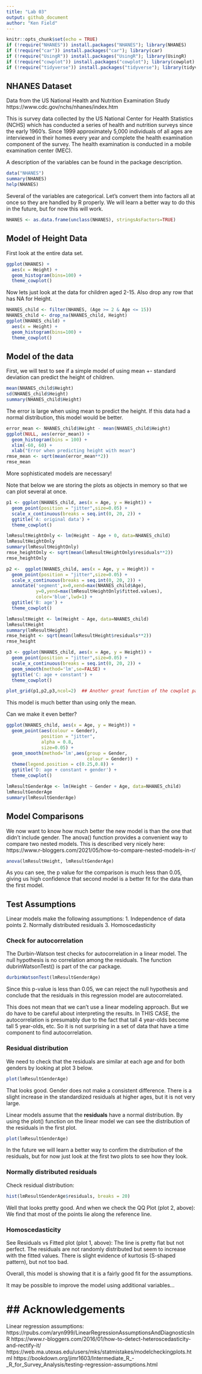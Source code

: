 ```yaml
---
title: "Lab 03"
output: github_document
author: "Ken Field"
---
```


```r
knitr::opts_chunk$set(echo = TRUE)
if (!require("NHANES")) install.packages("NHANES"); library(NHANES)
if (!require("car")) install.packages("car"); library(car)
if (!require("UsingR")) install.packages("UsingR"); library(UsingR)
if (!require("cowplot")) install.packages("cowplot"); library(cowplot)
if (!require("tidyverse")) install.packages("tidyverse"); library(tidyverse)
```

## NHANES Dataset

Data from the US National Health and Nutrition Examination Study
https://www.cdc.gov/nchs/nhanes/index.htm

This is survey data collected by the US National Center for Health Statistics (NCHS) which has
conducted a series of health and nutrition surveys since the early 1960’s. Since 1999 approximately
5,000 individuals of all ages are interviewed in their homes every year and complete the health
examination component of the survey. The health examination is conducted in a mobile examination
center (MEC).

A description of the variables can be found in the package description.

```r
data("NHANES")
summary(NHANES)
help(NHANES)
```

Several of the variables are categorical.
Let's convert them into factors all at once so they are handled by R properly.
We will learn a better way to do this in the future, but for now this will work.

```r
NHANES <- as.data.frame(unclass(NHANES), stringsAsFactors=TRUE)
```


## Model of Height Data

First look at the entire data set.

```r
ggplot(NHANES) +
  aes(x = Height) +
  geom_histogram(bins=100) +
  theme_cowplot()
```

Now lets just look at the data for children aged 2-15. 
Also drop any row that has NA for Height.

```r
NHANES_child <- filter(NHANES, (Age >= 2 & Age <= 15))
NHANES_child <- drop_na(NHANES_child, Height)
ggplot(NHANES_child) +
  aes(x = Height) +
  geom_histogram(bins=100) +
  theme_cowplot()
```

## Model of the data

First, we will test to see if a simple model of using mean +- standard deviation
can predict the height of children. 

```r
mean(NHANES_child$Height)
sd(NHANES_child$Height)
summary(NHANES_child$Height)
```

The error is large when using mean to predict the height. 
If this data had a normal distribution, this model would be better.

```r
error_mean <- NHANES_child$Height - mean(NHANES_child$Height)
ggplot(NULL, aes(error_mean)) +
  geom_histogram(bins = 100) + 
  xlim(-60, 60) +
  xlab("Error when predicting height with mean")
rmse_mean <- sqrt(mean(error_mean**2))
rmse_mean
```

More sophisticated models are necessary!

Note that below we are storing the plots as objects in memory so that we can plot
several at once. 

```r
p1 <- ggplot(NHANES_child, aes(x = Age, y = Height)) +
  geom_point(position = "jitter",size=0.05) +
  scale_x_continuous(breaks = seq.int(0, 20, 2)) +
  ggtitle('A: original data') +
  theme_cowplot()

lmResultHeightOnly <- lm(Height ~ Age + 0, data=NHANES_child)
lmResultHeightOnly
summary(lmResultHeightOnly)
rmse_heightOnly <- sqrt(mean(lmResultHeightOnly$residuals**2))
rmse_heightOnly

p2 <-  ggplot(NHANES_child, aes(x = Age, y = Height)) +
  geom_point(position = "jitter",size=0.05) +
  scale_x_continuous(breaks = seq.int(0, 20, 2)) + 
  annotate('segment',x=0,xend=max(NHANES_child$Age),
           y=0,yend=max(lmResultHeightOnly$fitted.values),
           color='blue',lwd=1) + 
  ggtitle('B: age') +
  theme_cowplot()

lmResultHeight <- lm(Height ~ Age, data=NHANES_child)
lmResultHeight
summary(lmResultHeight)
rmse_height <- sqrt(mean(lmResultHeight$residuals**2))
rmse_height

p3 <- ggplot(NHANES_child, aes(x = Age, y = Height)) +
  geom_point(position = "jitter",size=0.05) +
  scale_x_continuous(breaks = seq.int(0, 20, 2)) + 
  geom_smooth(method='lm',se=FALSE) + 
  ggtitle('C: age + constant') +
  theme_cowplot()

plot_grid(p1,p2,p3,ncol=2)  ## Another great function of the cowplot package
```

This model is much better than using only the mean.

Can we make it even better?

```r
ggplot(NHANES_child, aes(x = Age, y = Height)) +
  geom_point(aes(colour = Gender), 
             position = "jitter", 
             alpha = 0.8,
             size=0.05) +
  geom_smooth(method='lm',aes(group = Gender, 
                              colour = Gender)) + 
  theme(legend.position = c(0.25,0.8)) + 
  ggtitle('D: age + constant + gender') +
  theme_cowplot()

lmResultGenderAge <- lm(Height ~ Gender + Age, data=NHANES_child)
lmResultGenderAge
summary(lmResultGenderAge)
```

## Model Comparisons

We now want to know how much better the new model is than the one that didn't include gender.
The anova() function provides a convenient way to compare two nested models.
This is described very nicely here:
https://www.r-bloggers.com/2021/05/how-to-compare-nested-models-in-r/

```r
anova(lmResultHeight, lmResultGenderAge)
```
As you can see, the p value for the comparison is much less than 0.05, giving us high confidence that second model is a better fit for the data than the first model.


## Test Assumptions

Linear models make the following assumptions:
1. Independence of data points
2. Normally distributed residuals
3. Homoscedasticity

### Check for autocorrelation

The Durbin-Watson test checks for autocorrelation in a linear model.
The null hypothesis is no correlation among the residuals.
The function dubrinWatsonTest() is part of the car package.

```r
durbinWatsonTest(lmResultGenderAge)
```

Since this p-value is less than 0.05, we can reject the null hypothesis and conclude that the residuals in this regression model are autocorrelated.

This does not mean that we can't use a linear modeling approach. 
But we do have to be careful about interpreting the results. 
In THIS CASE, the autocorrelation is presumably due to the fact that tall 4 year-olds become tall 5 year-olds, etc. 
So it is not surprising in a set of data that have a time component to find autocorrelation.

### Residual distribution

We need to check that the residuals are similar at each age and for both genders by looking at plot 3 below.

```r
plot(lmResultGenderAge)
```

That looks good. 
Gender does not make a consistent difference. 
There is a slight increase in the standardized residuals at higher ages, but it is not very large.


Linear models assume that the **residuals** have a normal distribution.
By using the plot() function on the linear model we can see the distribution
of the residuals in the first plot.

```r
plot(lmResultGenderAge)
```

In the future we will learn a better way to confirm the distribution of the residuals, 
but for now just look at the first two plots to see how they look. 

### Normally distributed residuals

Check residual distribution: 
```r
hist(lmResultGenderAge$residuals, breaks = 20)
```

Well that looks pretty good. 
And when we check the QQ Plot (plot 2, above): 
We find that most of the points lie along the reference line.

### Homoscedasticity

See Residuals vs Fitted plot (plot 1, above): 
The line is pretty flat but not perfect. 
The residuals are not randomly distributed but seem to increase with the fitted values. 
There is slight evidence of kurtosis (S-shaped pattern), but not too bad.

Overall, this model is showing that it is a fairly good fit for the assumptions.

It may be possible to improve the model using additional variables...

## Acknowledgements
=========================
Linear regression assumptions: 
https://rpubs.com/aryn999/LinearRegressionAssumptionsAndDiagnosticsInR 
https://www.r-bloggers.com/2016/01/how-to-detect-heteroscedasticity-and-rectify-it/ 
https://web.ma.utexas.edu/users/mks/statmistakes/modelcheckingplots.html
https://bookdown.org/jimr1603/Intermediate_R_-_R_for_Survey_Analysis/testing-regression-assumptions.html
